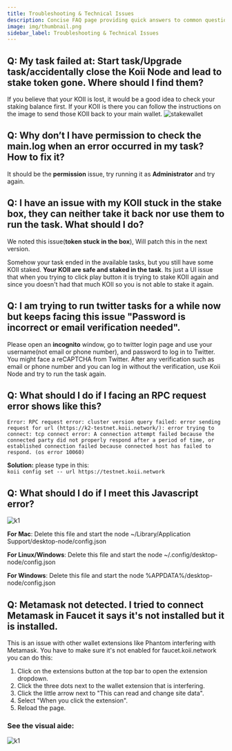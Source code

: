 ```yaml
---
title: Troubleshooting & Technical Issues
description: Concise FAQ page providing quick answers to common questions about Troubleshooting & Technical Issues.
image: img/thumbnail.png
sidebar_label: Troubleshooting & Technical Issues
---
```



## Q: My task failed at: Start task/Upgrade task/accidentally close the Koii Node and lead to stake token gone. Where should I find them?

If you believe that your KOII is lost, it would be a good idea to check your staking balance first. If your KOII is there you can follow the instructions on the image to send those KOII back to your main wallet.
![stakewallet](../imageFaq/stakeWallet.png)

## Q: Why don’t I have permission to check the main.log when an error occurred in my task? How to fix it?

It should be the **permission** issue, try running it as **Administrator** and try again.

## Q: I have an issue with my KOII stuck in the stake box, they can neither take it back nor use them to run the task. What should I do?

We noted this issue(**token stuck in the box**), Will patch this in the next version.

Somehow your task ended in the available tasks, but you still have some KOII staked. **Your KOII are safe and staked in the task**. Its just a UI issue that when you trying to click play button it is trying to stake KOII again and since you doesn't had that much KOII so you is not able to stake it again.

## Q: I am trying to run twitter tasks for a while now but keeps facing this issue "Password is incorrect or email verification needed".

Please open an **incognito** window, go to twitter login page and use your username(not email or phone number), and password to log in to Twitter. You might face a reCAPTCHA from Twitter. After any verification such as email or phone number and you can log in without the verification, use Koii Node and try to run the task again.

## Q: What should I do if I facing  an RPC request error shows like this?
```
Error: RPC request error: cluster version query failed: error sending request for url (https://k2-testnet.koii.network/): error trying to connect: tcp connect error: A connection attempt failed because the connected party did not properly respond after a period of time, or established connection failed because connected host has failed to respond. (os error 10060)
```

**Solution:** please type in this:  
```koii config set -- url https://testnet.koii.network```

## Q: What should I do if I meet this Javascript error?

![k1](../imageFaq/JSerror1.png)

**For Mac**: Delete this file and start the node ~/Library/Application Support/desktop-node/config.json 

**For Linux/Windows**: Delete this file and start the node ~/.config/desktop-node/config.json

**For Windows**: Delete this file and start the node %APPDATA%/desktop-node/config.json

<!--Keep this section in the very last please-->


## Q: Metamask not detected. I tried to connect Metamask in Faucet it says it's not installed but it is installed. 

This is an issue with other wallet extensions like Phantom interfering with Metamask. You have to make sure it's not enabled for faucet.koii.network you can do this:

1. Click on the extensions button at the top bar to open the extension dropdown.
2. Click the three dots next to the wallet extension that is interfering.
3. Click the little arrow next to "This can read and change site data".
4. Select "When you click the extension".
5. Reload the page.

### See the visual aide:

![k1](../imageFaq/walletExtensionInterfering.png)